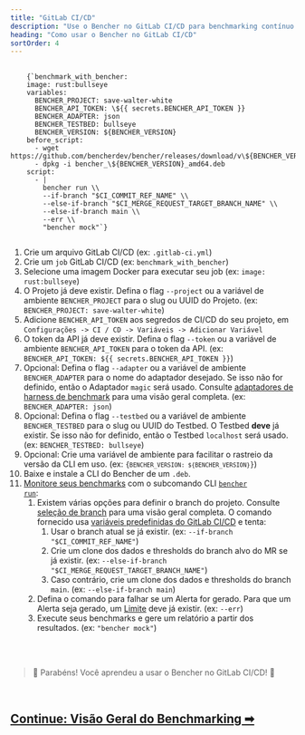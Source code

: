 ```yaml
---
title: "GitLab CI/CD"
description: "Use o Bencher no GitLab CI/CD para benchmarking contínuo em solicitações de merge"
heading: "Como usar o Bencher no GitLab CI/CD"
sortOrder: 4
---
```



<pre>
  <code>
    {`benchmark_with_bencher:
    image: rust:bullseye
    variables:
      BENCHER_PROJECT: save-walter-white
      BENCHER_API_TOKEN: \${{ secrets.BENCHER_API_TOKEN }}
      BENCHER_ADAPTER: json
      BENCHER_TESTBED: bullseye
      BENCHER_VERSION: ${BENCHER_VERSION}
    before_script:
      - wget https://github.com/bencherdev/bencher/releases/download/v\${BENCHER_VERSION}/bencher_\${BENCHER_VERSION}_amd64.deb
      - dpkg -i bencher_\${BENCHER_VERSION}_amd64.deb
    script:
      - |
        bencher run \\
        --if-branch "$CI_COMMIT_REF_NAME" \\
        --else-if-branch "$CI_MERGE_REQUEST_TARGET_BRANCH_NAME" \\
        --else-if-branch main \\
        --err \\
        "bencher mock"`}
  </code>
</pre>

1. Crie um arquivo GitLab CI/CD (ex: `.gitlab-ci.yml`)
1. Crie um `job` GitLab CI/CD (ex: `benchmark_with_bencher`)
1. Selecione uma imagem Docker para executar seu job (ex: `image: rust:bullseye`)
1. O Projeto já deve existir. Defina o flag `--project` ou a variável de ambiente `BENCHER_PROJECT` para o slug ou UUID do Projeto. (ex: `BENCHER_PROJECT: save-walter-white`)
1. Adicione `BENCHER_API_TOKEN` aos segredos de CI/CD do seu projeto, em `Configurações -> CI / CD -> Variáveis -> Adicionar Variável`
1. O token da API já deve existir. Defina o flag `--token` ou a variável de ambiente `BENCHER_API_TOKEN` para o token da API. (ex: `BENCHER_API_TOKEN: ${{ secrets.BENCHER_API_TOKEN }}`)
1. Opcional: Defina o flag `--adapter` ou a variável de ambiente `BENCHER_ADAPTER` para o nome do adaptador desejado. Se isso não for definido, então o Adaptador `magic` será usado. Consulte [adaptadores de harness de benchmark](/docs/pt/explanation/adapters/) para uma visão geral completa. (ex: `BENCHER_ADAPTER: json`)
1. Opcional: Defina o flag `--testbed` ou a variável de ambiente `BENCHER_TESTBED` para o slug ou UUID do Testbed. O Testbed **deve** já existir. Se isso não for definido, então o Testbed `localhost` será usado. (ex: `BENCHER_TESTBED: bullseye`)
1. Opcional: Crie uma variável de ambiente para facilitar o rastreio da versão da CLI em uso. (ex: <code>{`BENCHER_VERSION: ${BENCHER_VERSION}`}</code>)
1. Baixe e instale a CLI do Bencher de um `.deb`.
1. [Monitore seus benchmarks](/docs/pt/how-to/track-benchmarks/) com o subcomando CLI <code><a href="/docs/pt/explanation/bencher-run/">bencher run</a></code>:
    1. Existem várias opções para definir o branch do projeto. Consulte [seleção de branch](/docs/pt/explanation/branch-selection/) para uma visão geral completa. O comando fornecido usa [variáveis predefinidas do GitLab CI/CD](https://docs.gitlab.com/ee/ci/variables/predefined_variables.html) e tenta:
        1. Usar o branch atual se já existir. (ex: `--if-branch "$CI_COMMIT_REF_NAME"`)
        1. Crie um clone dos dados e thresholds do branch alvo do MR se já existir. (ex: `--else-if-branch  "$CI_MERGE_REQUEST_TARGET_BRANCH_NAME"`)
        1. Caso contrário, crie um clone dos dados e thresholds do branch `main`. (ex: `--else-if-branch main`)
    1. Defina o comando para falhar se um Alerta for gerado. Para que um Alerta seja gerado, um [Limite](/docs/pt/explanation/thresholds/) deve já existir. (ex: `--err`)
    1. Execute seus benchmarks e gere um relatório a partir dos resultados. (ex: `"bencher mock"`)

<br />
<br />

> 🐰 Parabéns! Você aprendeu a usar o Bencher no GitLab CI/CD! 🎉

<br />

<h2><a href="/docs/pt/explanation/benchmarking/">Continue: Visão Geral do Benchmarking ➡</a></h2>
